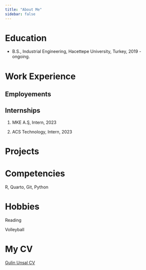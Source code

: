 ```yaml
---
title: "About Me"
sidebar: false 
---
```


# Education

-   B.S., Industrial Engineering, Hacettepe University, Turkey, 2019 - ongoing.

# Work Experience

## Employements

## Internships

1.  MKE A.Ş, Intern, 2023

2.  ACS Technology, Intern, 2023

# Projects

# Competencies

R, Quarto, Git, Python

# Hobbies

Reading

Volleyball

# My CV

[Gulin Unsal CV](https://drive.google.com/file/d/1BCVdUozlZ7z5oxH49-qmzluHaNdM-5ds/view?usp=sharing)
